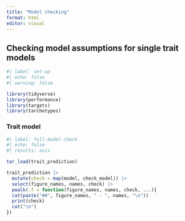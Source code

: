 ```yaml
---
title: "Model checking"
format: html
editor: visual
---
```


## Checking model assumptions for single trait models

```r
#| label: set-up
#| echo: false
#| warning: false

library(tidyverse)
library(performance)
library(targets)
library(tarchetypes)
```

### Trait model

```r
#| label: full-model-check
#| echo: false
#| results: asis

tar_load(trait_prediction)

trait_prediction |> 
  mutate(check = map(model, check_model)) |> 
  select(figure_names, names, check) |> 
  pwalk(.f = function(figure_names, names, check, ...){
  cat(paste("##", figure_names, " - ", names, "\n"))
  print(check)
  cat("\n")
})
```
